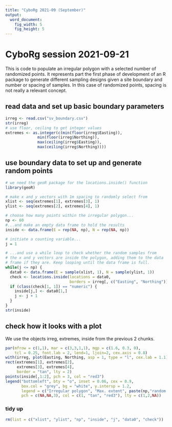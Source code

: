 ```yaml
---
title: "CyboRg 2021-09 (September)"
output: 
  word_document: 
    fig_width: 5
    fig_height: 5
---
```


# CyboRg session 2021-09-21

This is code to populate an irregular polygon with a selected number of randomized points. It represents part the first phase of development of an R package to generate different sampling designs given a site boundary and number or spacing of samples. In this case of randomized points, spacing is not really a relevant concept.

## read data and set up basic boundary parameters
```r
irreg <- read.csv("sv_boundary.csv")
str(irreg)
# use floor, ceiling to get integer values
extremes <- as.integer(c(min(floor(irreg$Easting)),
              min(floor(irreg$Northing)),
              max(ceiling(irreg$Easting)),
              max(ceiling(irreg$Northing))))
```

## use boundary data to set up and generate random points
```r
# we need the geoR package for the locations.inside() function
library(geoR)

# make x and y vectors with 1m spacing to randomly select from
xlist <- seq(extremes[1], extremes[3], 1)
ylist <- seq(extremes[2], extremes[4], 1)

# choose how many points within the irregular polygon...
np <- 60
#...and make an empty data frame to hold the results
inside <- data.frame(E = rep(NA, np), N = rep(NA, np))

# initiate a counting variable...
j = 1

# ...and use a while loop to check whether the random samples from
# the x and y vectors are inside the polygon, adding them to the data 
# frame if they are. Keep looping until the data frame is full.
while(j <= np) {
  data0 <- data.frame(E = sample(xlist, 1), N = sample(ylist, 1))
  check <- locations.inside(locations = data0,
                            borders = irreg[, c("Easting", "Northing")])
  if (class(check[1, 1]) == "numeric") {
    inside[j,] <- data0[1,]
    j <- j + 1
  }
}
str(inside)
```

## check how it looks with a plot

We use the objects irreg, extremes, inside from the previous 2 chunks.

```r
par(mfrow = c(1,1), mar = c(3,3,1,1), mgp = c(1.6, 0.3, 0), 
    tcl = 0.25, font.lab = 2, lend=1, ljoin=2, cex.axis = 0.8)
with(irreg, plot(Easting, Northing, asp = 1, type = "l", cex.lab = 1.1))
rect(extremes[1], extremes[2], 
     extremes[3], extremes[4], 
     border = "tan", lty = 2)
points(inside[,1:2], pch = 3, col = "red3")
legend("bottomleft", bty = "o", inset = 0.06, cex = 0.9,
       box.col = "grey", bg = "white", y.intersp = 1.2,
       legend = c("Irregular polygon", "Max. extent", paste(np,"random points")),
       pch = c(NA,NA,3), col = c(1, "tan", "red3"), lty = c(1,2,NA))
```

### tidy up
```r
rm(list = c("xlist", "ylist", "np", "inside", "j", "data0", "check"))
```
